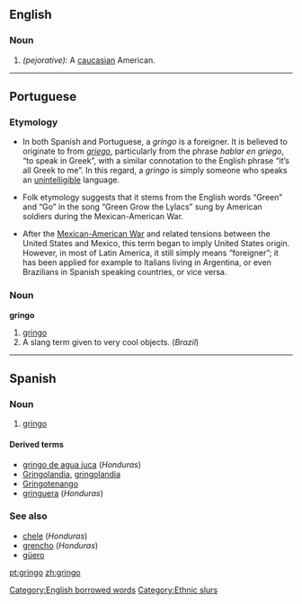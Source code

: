 ==English==

===Noun===
{{en-noun-reg}}
# ''(pejorative):'' A [[caucasian]] American.

----

==Portuguese==

===Etymology===
*In both Spanish and Portuguese, a ''gringo'' is a foreigner. It is believed to originate to from ''[[griego]]'', particularly from the phrase ''hablar en griego'', “to speak in Greek”, with a similar connotation to the English phrase “it’s all Greek to me”. In this regard, a ''gringo'' is simply someone who speaks an [[unintelligible]] language.

*Folk etymology suggests that it stems from the English words “Green” and “Go” in the song “Green Grow the Lylacs” sung by American soldiers during the Mexican-American War.

*After the [[w:Mexican-American War|Mexican-American War]] and related tensions between the United States and Mexico, this term began to imply United States origin. However, in most of Latin America, it still simply means “foreigner”; it has been applied for example to Italians living in Argentina, or even Brazilians in Spanish speaking countries, or vice versa.

===Noun===
'''gringo'''
# [[#Noun|gringo]]
# A slang term given to very cool objects. (''Brazil'')


----

==Spanish==

===Noun===
{{es-noun-mf|feminine=gringa}}

# [[#Noun|gringo]]

====Derived terms====
*[[gringo de agua juca]] (''Honduras'')
*[[Gringolandia]], [[gringolandia]] {{f}}
*[[Gringotenango]]
*[[gringuera]] {{f}} (''Honduras'')

===See also===
*[[chele]] (''Honduras'')
*[[grencho]] (''Honduras'')
*[[güero]]

[[Category:English borrowed words]]
[[Category:Ethnic slurs]]

[[pt:gringo]]
[[zh:gringo]]